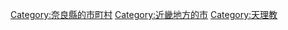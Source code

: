 {{Commonscat|Tenri, Nara}}
{{catmore}}

{{DEFAULTSORT:Tenri-shi}}
[[Category:奈良縣的市町村|Category:奈良縣的市町村]]
[[Category:近畿地方的市|Category:近畿地方的市]]
[[Category:天理教|Category:天理教]]